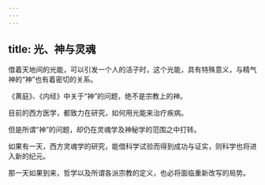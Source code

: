 ```yaml
---
---
---
```

title: 光、神与灵魂
---




借着天地间的光能，可以引发一个人的活子时，这个光能，具有特殊意义，与精气神的“神”也有着密切的关系。

《黄庭》、《内经》中关于“神”的问题，绝不是宗教上的神。

目前的西方医学，都致力在研究，如何用光能来治疗疾病。

但是所谓“神”的问题，却仍在灵魂学及神秘学的范围之中打转。

如果有一天，西方灵魂学的研究，能借科学试验而得到成功与证实，则科学也将进入新的纪元。

那一天如果到来，哲学以及所谓各派宗教的定义，也必将面临重新改写的局势。